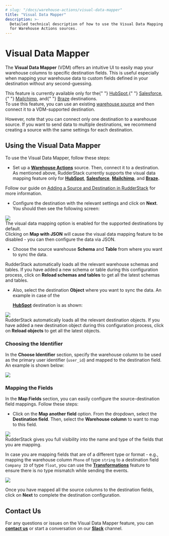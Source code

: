 ```yaml
---
# slug: "/docs/warehouse-actions/visual-data-mapper"
title: "Visual Data Mapper"
description: >-
  Detailed technical description of how to use the Visual Data Mapping feature
  for Warehouse Actions sources.
---
```


# Visual Data Mapper

The **Visual Data Mapper** \(VDM\) offers an intuitive UI to easily map your warehouse columns to specific destination fields. This is useful especially when mapping your warehouse data to custom fields defined in your destination without any second-guessing.

<div class="infoBlock">
  This feature is currently available only for the{" "}
  <a href="../destinations/crm/hubspot">HubSpot</a>,{" "}
  <a href="../destinations/crm/salesforce">Salesforce</a>,{" "}
  <a href="../destinations/marketing/mailchimp">Mailchimp</a>, and{" "}
  <a href="../destinations//marketing/braze">Braze</a>
  destinations.
</div>

<div class="successBlock">
To use this feature, you can use an existing <a href="../warehouse-actions">warehouse source</a> and then connect it to a VDM-supported destination.

However, note that you can connect only one destination to a warehouse source. If you want to send data to multiple destinations, we recommend creating a source with the same settings for each destination.

</div>

## Using the Visual Data Mapper

To use the Visual Data Mapper, follow these steps:

- Set up a [**Warehouse Actions**](./) source. Then, connect it to a destination. As mentioned above, RudderStack currently supports the visual data mapping feature only for [**HubSpot**](../destinations/crm/hubspot.md), [**Salesforce**](../destinations/crm/salesforce.md), [**Mailchimp**](../destinations/marketing/mailchimp.md), and [**Braze**](../destinations/marketing/braze.md)**.**

<div class="infoBlock">
Follow our guide on <a href="../connections/adding-source-and-destination-rudderstack">Adding a Source and Destination in RudderStack</a> for more information.

</div>

- Configure the destination with the relevant settings and click on **Next**. You should then see the following screen:

<img src="../../images/assets/1 (28).png" />

<div class="successBlock">
  The visual data mapping option is enabled for the supported destinations by
  default.
</div>

<div class="warningBlock">
Clicking on <strong>Map with JSON</strong> will cause the visual data mapping feature to be disabled - you can then configure the data via JSON.

</div>

- Choose the source warehouse **Schema** and **Table** from where you want to sync the data.

<div class="successBlock">
  RudderStack automatically loads all the relevant warehouse schemas and tables.
  If you have added a new schema or table during this configuration process,
  click on <strong>Reload schemas and tables</strong> to get all the latest
  schemas and tables.
</div>

- Also, select the destination **Object** where you want to sync the data. An example in case of the

  [**HubSpot**](../destinations/crm/hubspot.md) destination is as shown:

<img src="../../images/assets/2 (31).png" />

<div class="successBlock">
  RudderStack automatically loads all the relevant destination objects. If you
  have added a new destination object during this configuration process, click
  on <strong>Reload objects</strong> to get all the latest objects.
</div>

### Choosing the Identifier

In the **Choose Identifier** section, specify the warehouse column to be used as the primary user identifier \(`user_id`\) and mapped to the destination field. An example is shown below:

<img src="../../images/assets/3 (28).png" />

### Mapping the Fields

In the **Map Fields** section, you can easily configure the source-destination field mappings. Follow these steps:

- Click on the **Map another field** option. From the dropdown, select the **Destination field**. Then, select the **Warehouse column** to want to map to this field.

<img src="../../images/assets/image (96).png" />

<div class="successBlock">
  RudderStack gives you full visibility into the name and type of the fields
  that you are mapping.
</div>

In case you are mapping fields that are of a different type or format - e.g., mapping the warehouse column `Phone` of type `string` to a destination field `Company ID` of type `float`, you can use the [**Transformations**](../adding-a-new-user-transformation-in-rudderstack/) feature to ensure there is no type mismatch while sending the events.

<img src="../../images/assets/6 (23).png" />

Once you have mapped all the source columns to the destination fields, click on **Next** to complete the destination configuration.

## Contact Us

For any questions or issues on the Visual Data Mapper feature, you can [**contact us**](mailto:%20docs@rudderstack.com) or start a conversation on our [**Slack**](https://rudderstack.com/join-rudderstack-slack-community) channel.
